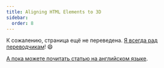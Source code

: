 ```yaml
---
title: Aligning HTML Elements to 3D
sidebar:
  order: 8
---
```


К сожалению, страница ещё не переведена. [Я всегда рад переводчикам](https://github.com/mrdoob/three.js)! 😄

[А пока можете почитать статью на английском языке](/manual/en/align-html-elements-to-3d.html).
